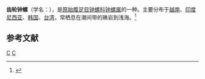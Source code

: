 {{Speciesbox
| genus = Trochus
| species = sacellum
| authority = Philippi, 1854
}}
'''齿轮钟螺'''（学名：''{{lang|la|Trochus sacellum}}''），是[[原始腹足目|原始腹足目]][[钟螺科|钟螺科]][[钟螺属|钟螺属]]的一种。主要分布于[[越南|越南]]、[[印度尼西亚|印度尼西亚]]、[[韩国|韩国]]、[[台湾|台湾]]，常栖息在潮间带的礁岩到浅海。<ref>{{cite web|url=http://shell.sinica.edu.tw/chinese/shellbase_detail.php?science_no=121|title=国际贝库：齿轮钟螺|publisher=台湾贝类资料库|accessdate=2009-08-11}}</ref>

== 参考文献 ==
{{reflist}}
{{taxonbar}}

[[Category:1854年描述的动物|C]]
[[Category:钟螺属|C]]